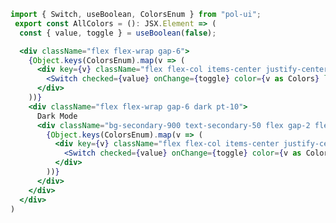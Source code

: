 ```jsx
import { Switch, useBoolean, ColorsEnum } from "pol-ui";
 export const AllColors = (): JSX.Element => (
  const { value, toggle } = useBoolean(false);

  <div className="flex flex-wrap gap-6">
    {Object.keys(ColorsEnum).map(v => (
      <div key={v} className="flex flex-col items-center justify-center">
        <Switch checked={value} onChange={toggle} color={v as Colors} label={v} />
      </div>
    ))}
    <div className="flex flex-wrap gap-6 dark pt-10">
      Dark Mode
      <div className="bg-secondary-900 text-secondary-50 flex gap-2 flex-wrap p-4">
        {Object.keys(ColorsEnum).map(v => (
          <div key={v} className="flex flex-col items-center justify-center">
            <Switch checked={value} onChange={toggle} color={v as Colors} label={v} />
          </div>
        ))}
      </div>
    </div>
  </div>
)
```

